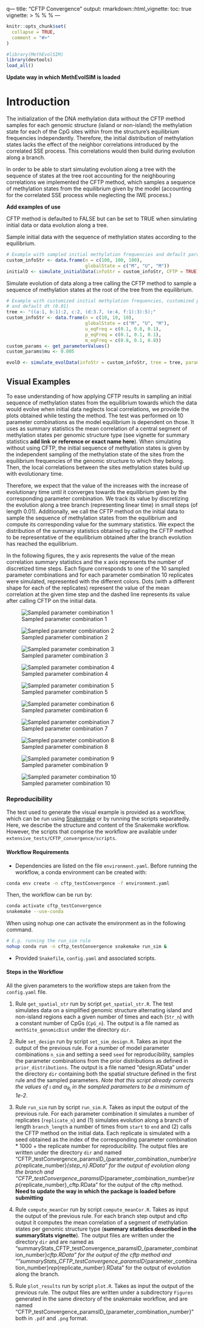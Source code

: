 q---
title: "CFTP Convergence"
output: 
  rmarkdown::html_vignette:
    toc: true
vignette: >
  %\VignetteIndexEntry{Test for CFTP Convergence}
  %\VignetteEngine{knitr::rmarkdown}
  %\VignetteEncoding{UTF-8}
---

```r
knitr::opts_chunk$set(
  collapse = TRUE,
  comment = "#>"
)
```

```r
#library(MethEvolSIM)
library(devtools)
load_all()
```

**Update way in which MethEvolSIM is loaded**

# Introduction

The initialization of the DNA methylation data without the CFTP method samples for each genomic structure (island or non-island) the methylation state for each of the CpG sites within from the structure's equilibrium frequencies independently. Therefore, the initial distribution of methylation states lacks the effect of the neighbor correlations introduced by the correlated SSE process. This correlations would then build during evolution along a branch. 

In order to be able to start simulating evolution along a tree with the sequence of states at the tree root accounting for the neighbouring correlations we implemented the CFTP method, which samples a sequence of methylation states from the equilibrium given by the model (accounting for the correlated SSE process while neglecting the IWE process.)

**Add examples of use**

CFTP method is defaulted to FALSE but can be set to TRUE when simulating initial data or data evolution along a tree.

Sample initial data with the sequence of methylation states according to the equilibrium.

```r
# Example with sampled initial methylation frequencies and default parameter values
custom_infoStr <- data.frame(n = c(100, 100, 100),
                             globalState = c("M", "U", "M"))
initialD <- simulate_initialData(infoStr = custom_infoStr, CFTP = TRUE)
```

Simulate evolution of data along a tree calling the CFTP method to sample a sequence of methylation states at the root of the tree from the equilibrium.

```r
# Example with customized initial methylation frequencies, customized parameter values 
# and default dt (0.01)
tree <- "((a:1, b:1):2, c:2, (d:3.7, (e:4, f:1):3):5);"
custom_infoStr <- data.frame(n = c(10, 10, 10),
                             globalState = c("M", "U", "M"),
                             u_eqFreq = c(0.1, 0.8, 0.1),
                             p_eqFreq = c(0.1, 0.1, 0.1),
                             m_eqFreq = c(0.8, 0.1, 0.8))
custom_params <- get_parameterValues()
custom_params$mu <- 0.005

evolD <- simulate_evolData(infoStr = custom_infoStr, tree = tree, params = custom_params, CFTP = TRUE)
```






## Visual Examples

To ease understanding of how applying CFTP results in sampling an initial sequence of methylation states from the equilibrium towards which the data would evolve when initial data neglects local correlations, we provide the plots obtained while testing the method. The test was performed on 10 parameter combinations as the model equilibrium is dependent on those. It uses as summary statistics the mean correlation of a central segment of methylation states per genomic structure type (see vignette for summary statistics **add link or reference or exact name here**). When simulating without using CFTP, the initial sequence of methylation states is given by the independent sampling of the methylation state of the sites from the equilibrium frequencies of the genomic structure to which they belong. Then, the local correlations between the sites methylation states build up with evolutionary time.

Therefore, we expect that the value of the increases with the increase of evolutionary time until it converges towards the equilibrium given by the corresponding parameter combination. We track its value by discretizing the evolution along a tree branch (representing linear time) in small steps (of length 0.01). Additionally, we call the CFTP method on the initial data to sample the sequence of methylation states from the equilibrium and compute its corresponding value for the summary statistics. We expect the distribution of the summary statistics obtained by calling the CFTP method to be representative of the equilibrium obtained after the branch evolution has reached the equilibrium.

In the following figures, the y axis represents the value of the mean correlation summary statistics and the x axis represents the number of discretized time steps. Each figure corresponds to one of the 10 sampled parameter combinations and for each parameter combination 10 replicates were simulated, represented with the different colors. Dots (with a different shape for each of the replicates) represent the value of the mean correlation at the given time step and the dashed line represents its value after calling CFTP on the initial data.


![Sampled parameter combination 1](Figures/CFTP_testConvergence_paramsID_01.png)

![Sampled parameter combination 2](Figures/CFTP_testConvergence_paramsID_02.png)

![Sampled parameter combination 3](Figures/CFTP_testConvergence_paramsID_03.png)

![Sampled parameter combination 4](Figures/CFTP_testConvergence_paramsID_04.png)

![Sampled parameter combination 5](Figures/CFTP_testConvergence_paramsID_05.png)

![Sampled parameter combination 6](Figures/CFTP_testConvergence_paramsID_06.png)

![Sampled parameter combination 7](Figures/CFTP_testConvergence_paramsID_07.png)

![Sampled parameter combination 8](Figures/CFTP_testConvergence_paramsID_08.png)

![Sampled parameter combination 9](Figures/CFTP_testConvergence_paramsID_09.png)

![Sampled parameter combination 10](Figures/CFTP_testConvergence_paramsID_10.png)




### Reproducibility

The test used to generate the visual example is provided as a workflow, which can be run using [Snakemake](https://snakemake.readthedocs.io) or by running the scripts separatedly. Here, we describe the structure and content of the Snakemake workflow. However, the scripts that comprise the workflow are available under `extensive_tests/CFTP_convergence/scripts`.


#### Workflow Requirements

-   Dependencies are listed on the file `environment.yaml`. Before running the workflow, a conda environment can be created with:

```bash
conda env create -n cftp_testConvergence -f environment.yaml
```

Then, the workflow can be run by:

```bash
conda activate cftp_testConvergence
snakemake --use-conda
```

When using nohup one can activate the environment as in the following command.

```bash
# E.g. running the run_sim rule
nohup conda run -n cftp_testConvergence snakemake run_sim &
```

-   Provided `Snakefile`, `config.yaml` and associated scripts.

#### Steps in the Workflow

All the given parameters to the workflow steps are taken from the `config.yaml` file.

1.  Rule `get_spatial_str` run by script `get_spatial_str.R`. The test simulates data on a simplified genomic structure alternating island and non-island regions each a given number of times and each (`Str_n`) with a constant number of CpGs  (`CpG_n`). The output is a file named as `methSite_genomicDist` under the directory `dir`.

2.  Rule `set_design` run by script `set_sim_design.R`. Takes as input the output of the previous rule. For a number of model parameter combinations `n_sim` and setting a seed `seed` for reproducibility, samples the parameter combinations from the prior distributions as defined in `prior_distributions`. The output is a file named "design.RData" under the directory `dir` containing both the spatial structure defined in the first rule and the sampled parameters. *Note that this script already corrects the values of* $\iota$ *and* $\alpha_{R_i}$ *in the sampled parameters to be a minimum of 1e-2*.

3.  Rule `run_sim` run by script `run_sim.R`. Takes as input the output of the previous rule. For each parameter combination it simulates a number of replicates (`replicate_n`) and (1) simulates evolution along a branch of length `branch_length` a number of times from `start` to `end` and (2) calls the CFTP method on the initial data. Each replicate is simulated with a seed obtained as the index of the corresponding parameter combination * 1000 + the replicate number for reproducibility. The output files are written under the directory `dir` and named "CFTP_testConvergence_paramsID_{parameter_combination_number}_rep_{replicate_number}_{step_n}.RData" for the output of evolution along the branch and "CFTP_testConvergence_paramsID_{parameter_combination_number}_rep_{replicate_number}_cftp.RData" for the output of the cftp method. **Need to update the way in which the package is loaded before submitting**

4.  Rule `compute_meanCor` run by script `compute_meanCor.R`. Takes as input the output of the previous rule. For each branch step output and cftp output it computes the mean correlation of a segment of methylation states per genomic structure type (**summary statistics described in the summaryStats vignette**). The output files are written under the directory `dir` and are named as "summaryStats_CFTP_testConvergence_paramsID_{parameter_combination_number}_cftp.RData" for the output of the cftp method and ""summaryStats_CFTP_testConvergence_paramsID_{parameter_combination_number}_rep_{replicate_number}.RData" for the output of evolution along the branch.

5.  Rule `plot_results` run by script `plot.R`. Takes as input the output of the previous rule.  The output files are written under a subdirectory `Figures` generated in the same directory of the snakemake workflow, and are named "CFTP_testConvergence_paramsID_{parameter_combination_number}" both in `.pdf` and `.png` format.







